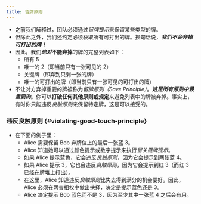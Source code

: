 ```yaml
---
title: 留牌原则
---
```



<BeginnersGuideProgress id="save-principle" />

- 之前我们解释过，团队必须通过*留牌提示*来保留某些类型的牌。
- 但除此之外，我们还约定必须获取所有可打出的牌。换句话说，<Em>**我们不会弃掉可打出的牌！**</Em>
- 因此，我们<strong><Em>绝对</Em>不能弃掉</strong>的牌的完整列表如下：
  - 所有 5
  - 唯一的 2（即当前只有一张可见的 2）
  - 关键牌（即弃到只剩一张的牌）
  - 唯一的可打出的牌（即当前只有一张可见的可打出的牌）
- 不让对方弃掉重要的牌被称为*留牌原则（Save Principle）*。<Em>**这是所有原则中最重要的**</Em>。你可以**打破任何其他原则或规定**来避免列表中的牌被弃掉。事实上，有时你只能违反*良触原则*来保留特定牌，这是可以接受的。

### 违反良触原则 \{#violating-good-touch-principle\}

- 在下面的例子里：
  - Alice 需要保留 Bob 弃牌位上的最后一张蓝 3。
  - Alice 知道她可以通过颜色提示或数字提示来执行*留关键牌提示*。
  - 如果 Alice 提示蓝色，它会违反*良触原则*，因为它会提示到两张蓝 4。
  - 如果 Alice 提示 3，它也会违反*良触原则*，因为它会提示到红 3（而红 3 已经在牌堆上打出）。
  - 在这里，Alice 知道违反*良触原则*比失去得到满分的机会要好。因此，Alice 必须在两害相权中做出抉择，决定是提示蓝色还是 3。
  - Alice 决定提示 Bob 蓝色而不是 3，因为至少其中一张蓝 4 之后会有用。

<SavePrinciple />
